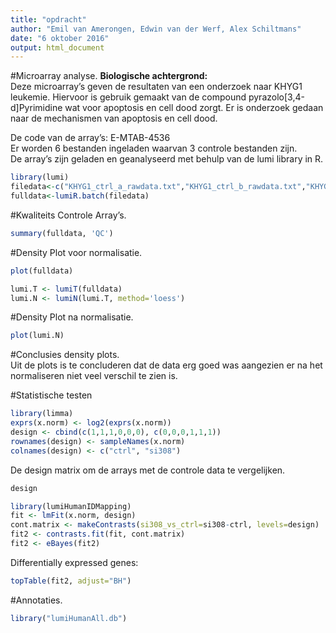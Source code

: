 ```yaml
---
title: "opdracht"
author: "Emil van Amerongen, Edwin van der Werf, Alex Schiltmans"
date: "6 oktober 2016"
output: html_document
---
```


#Microarray analyse.
**Biologische achtergrond:**  
Deze microarray's geven de resultaten van een onderzoek naar KHYG1 leukemie.
Hiervoor is gebruik gemaakt van de compound pyrazolo[3,4-d]Pyrimidine wat voor apoptosis en cell dood zorgt. 
Er is onderzoek gedaan naar de mechanismen van apoptosis en cell dood.


De code van de array's: E-MTAB-4536  
Er worden 6 bestanden ingeladen waarvan 3 controle bestanden zijn.  
De array's zijn geladen en geanalyseerd met behulp van de lumi library in R.  


```r
library(lumi)
filedata<-c("KHYG1_ctrl_a_rawdata.txt","KHYG1_ctrl_b_rawdata.txt","KHYG1_ctrl_c_rawdata.txt","KHYG1_si308_a_rawdata.txt","KHYG1_si308_b_rawdata.txt","KHYG1_si308_c_rawdata.txt")
fulldata<-lumiR.batch(filedata)

```
#Kwaliteits Controle Array's.

```r
summary(fulldata, 'QC')

```

#Density Plot voor normalisatie.
```r

plot(fulldata)
```

```r
lumi.T <- lumiT(fulldata)
lumi.N <- lumiN(lumi.T, method='loess')
```

#Density Plot na normalisatie.
```r
plot(lumi.N)
```

#Conclusies density plots.  
Uit de plots is te concluderen dat de data erg goed was aangezien er na het normaliseren niet veel verschil te zien is.

#Statistische testen
```r
library(limma)
exprs(x.norm) <- log2(exprs(x.norm))
design <- cbind(c(1,1,1,0,0,0), c(0,0,0,1,1,1))
rownames(design) <- sampleNames(x.norm)
colnames(design) <- c("ctrl", "si308")

```
De design matrix om de arrays met de controle data te vergelijken.
```r
design
```
```r
library(lumiHumanIDMapping)
fit <- lmFit(x.norm, design)
cont.matrix <- makeContrasts(si308_vs_ctrl=si308-ctrl, levels=design)
fit2 <- contrasts.fit(fit, cont.matrix)
fit2 <- eBayes(fit2)
```

Differentially expressed genes:

```r

topTable(fit2, adjust="BH")

```


#Annotaties.
```r
library("lumiHumanAll.db")


```

